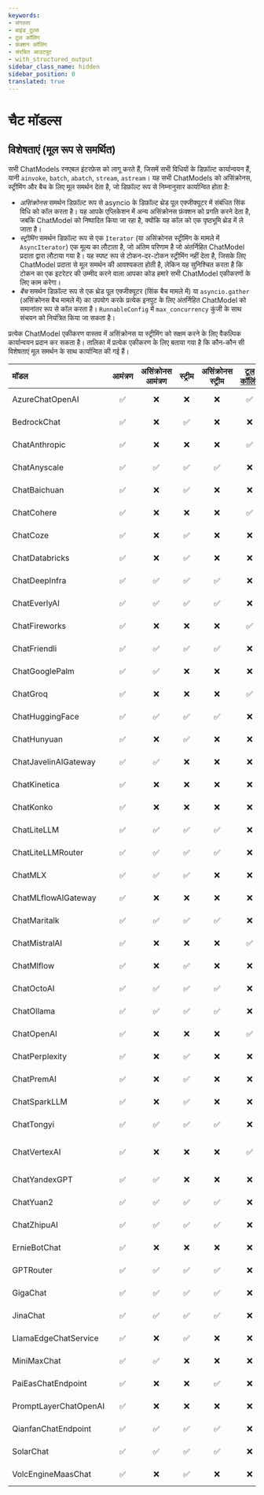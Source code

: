 ```yaml
---
keywords:
- संगतता
- बाइंड_टूल्स
- टूल कॉलिंग
- फ़ंक्शन कॉलिंग
- संरचित आउटपुट
- with_structured_output
sidebar_class_name: hidden
sidebar_position: 0
translated: true
---
```


# चैट मॉडल्स

## विशेषताएं (मूल रूप से समर्थित)

सभी ChatModels रनएबल इंटरफ़ेस को लागू करते हैं, जिसमें सभी विधियों के डिफ़ॉल्ट कार्यान्वयन हैं, यानी `ainvoke`, `batch`, `abatch`, `stream`, `astream`। यह सभी ChatModels को असिंक्रोनस, स्ट्रीमिंग और बैच के लिए मूल समर्थन देता है, जो डिफ़ॉल्ट रूप से निम्नानुसार कार्यान्वित होता है:
- *असिंक्रोनस* समर्थन डिफ़ॉल्ट रूप से asyncio के डिफ़ॉल्ट थ्रेड पूल एक्जीक्यूटर में संबंधित सिंक विधि को कॉल करता है। यह आपके एप्लिकेशन में अन्य असिंक्रोनस फ़ंक्शन को प्रगति करने देता है, जबकि ChatModel को निष्पादित किया जा रहा है, क्योंकि यह कॉल को एक पृष्ठभूमि थ्रेड में ले जाता है।
- *स्ट्रीमिंग* समर्थन डिफ़ॉल्ट रूप से एक `Iterator` (या असिंक्रोनस स्ट्रीमिंग के मामले में `AsyncIterator`) एक मूल्य का लौटाता है, जो अंतिम परिणाम है जो अंतर्निहित ChatModel प्रदाता द्वारा लौटाया गया है। यह स्पष्ट रूप से टोकन-दर-टोकन स्ट्रीमिंग नहीं देता है, जिसके लिए ChatModel प्रदाता से मूल समर्थन की आवश्यकता होती है, लेकिन यह सुनिश्चित करता है कि टोकन का एक इटरेटर की उम्मीद करने वाला आपका कोड हमारे सभी ChatModel एकीकरणों के लिए काम करेगा।
- *बैच* समर्थन डिफ़ॉल्ट रूप से एक थ्रेड पूल एक्जीक्यूटर (सिंक बैच मामले में) या `asyncio.gather` (असिंक्रोनस बैच मामले में) का उपयोग करके प्रत्येक इनपुट के लिए अंतर्निहित ChatModel को समानांतर रूप से कॉल करता है। `RunnableConfig` में `max_concurrency` कुंजी के साथ संचयन को नियंत्रित किया जा सकता है।

प्रत्येक ChatModel एकीकरण वास्तव में असिंक्रोनस या स्ट्रीमिंग को सक्षम करने के लिए वैकल्पिक कार्यान्वयन प्रदान कर सकता है।
तालिका में प्रत्येक एकीकरण के लिए बताया गया है कि कौन-कौन सी विशेषताएं मूल समर्थन के साथ कार्यान्वित की गई हैं।

मॉडल|आमंत्रण|असिंक्रोनस आमंत्रण|स्ट्रीम|असिंक्रोनस स्ट्रीम|[टूल कॉलिंग](/docs/modules/model_io/chat/function_calling/)|[संरचित आउटपुट](/docs/modules/model_io/chat/structured_output/)|Python पैकेज
:-|:-:|:-:|:-:|:-:|:-:|:-:|:-:
AzureChatOpenAI|✅|❌|❌|❌|✅|✅|langchain-openai
BedrockChat|✅|❌|✅|❌|❌|❌|langchain-community
ChatAnthropic|✅|❌|❌|❌|✅|✅|langchain-anthropic
ChatAnyscale|✅|✅|✅|✅|❌|❌|langchain-community
ChatBaichuan|✅|❌|✅|❌|❌|❌|langchain-community
ChatCohere|✅|❌|❌|❌|✅|✅|langchain-cohere
ChatCoze|✅|❌|✅|❌|❌|❌|langchain-community
ChatDatabricks|✅|❌|✅|❌|❌|❌|langchain-community
ChatDeepInfra|✅|✅|✅|✅|❌|❌|langchain-community
ChatEverlyAI|✅|✅|✅|✅|❌|❌|langchain-community
ChatFireworks|✅|❌|❌|❌|✅|✅|langchain-fireworks
ChatFriendli|✅|✅|✅|✅|❌|❌|langchain-community
ChatGooglePalm|✅|✅|❌|❌|❌|❌|langchain-community
ChatGroq|✅|❌|❌|❌|✅|✅|langchain-groq
ChatHuggingFace|✅|✅|✅|✅|❌|❌|langchain-community
ChatHunyuan|✅|❌|✅|❌|❌|❌|langchain-community
ChatJavelinAIGateway|✅|✅|❌|❌|❌|❌|langchain-community
ChatKinetica|✅|❌|❌|❌|❌|❌|langchain-community
ChatKonko|✅|❌|❌|❌|❌|❌|langchain-community
ChatLiteLLM|✅|✅|✅|✅|❌|❌|langchain-community
ChatLiteLLMRouter|✅|✅|✅|✅|❌|❌|langchain-community
ChatMLX|✅|✅|✅|❌|❌|❌|langchain-community
ChatMLflowAIGateway|✅|❌|❌|❌|❌|❌|langchain-community
ChatMaritalk|✅|✅|✅|✅|❌|❌|langchain-community
ChatMistralAI|✅|❌|❌|❌|✅|✅|langchain-mistralai
ChatMlflow|✅|❌|✅|❌|❌|❌|langchain-community
ChatOctoAI|✅|✅|✅|✅|❌|❌|langchain-community
ChatOllama|✅|✅|✅|✅|❌|❌|langchain-community
ChatOpenAI|✅|❌|❌|❌|✅|✅|langchain-openai
ChatPerplexity|✅|❌|✅|❌|❌|❌|langchain-community
ChatPremAI|✅|❌|✅|❌|❌|❌|langchain-community
ChatSparkLLM|✅|❌|✅|❌|❌|❌|langchain-community
ChatTongyi|✅|✅|✅|✅|❌|❌|langchain-community
ChatVertexAI|✅|❌|❌|❌|✅|✅|langchain-google-vertexai
ChatYandexGPT|✅|✅|❌|❌|❌|❌|langchain-community
ChatYuan2|✅|✅|✅|✅|❌|❌|langchain-community
ChatZhipuAI|✅|✅|✅|✅|❌|❌|langchain-community
ErnieBotChat|✅|❌|❌|❌|❌|❌|langchain-community
GPTRouter|✅|✅|✅|✅|❌|❌|langchain-community
GigaChat|✅|✅|✅|✅|❌|❌|langchain-community
JinaChat|✅|✅|✅|✅|❌|❌|langchain-community
LlamaEdgeChatService|✅|❌|✅|❌|❌|❌|langchain-community
MiniMaxChat|✅|✅|❌|❌|❌|❌|langchain-community
PaiEasChatEndpoint|✅|❌|❌|✅|❌|❌|langchain-community
PromptLayerChatOpenAI|✅|❌|❌|❌|❌|❌|langchain-community
QianfanChatEndpoint|✅|✅|✅|✅|❌|❌|langchain-community
SolarChat|✅|✅|✅|✅|❌|❌|langchain-community
VolcEngineMaasChat|✅|❌|✅|❌|❌|❌|langchain-community
